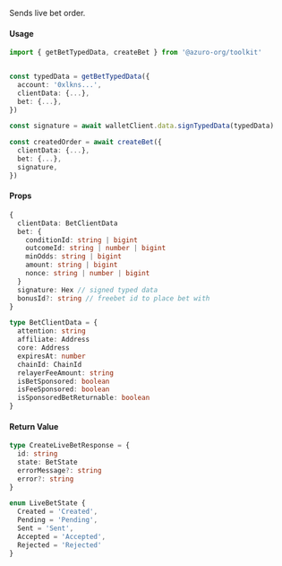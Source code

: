 Sends live bet order.

#### Usage

```ts
import { getBetTypedData, createBet } from '@azuro-org/toolkit'


const typedData = getBetTypedData({
  account: '0xlkns...',
  clientData: {...},
  bet: {...},
})

const signature = await walletClient.data.signTypedData(typedData)

const createdOrder = await createBet({
  clientData: {...},
  bet: {...},
  signature,
})
```

#### Props

```ts
{
  clientData: BetClientData
  bet: {
    conditionId: string | bigint
    outcomeId: string | number | bigint
    minOdds: string | bigint
    amount: string | bigint
    nonce: string | number | bigint
  }
  signature: Hex // signed typed data
  bonusId?: string // freebet id to place bet with
}
```

```ts
type BetClientData = {
  attention: string
  affiliate: Address
  core: Address
  expiresAt: number
  chainId: ChainId
  relayerFeeAmount: string
  isBetSponsored: boolean
  isFeeSponsored: boolean
  isSponsoredBetReturnable: boolean
}
```

#### Return Value

```ts
type CreateLiveBetResponse = {
  id: string
  state: BetState
  errorMessage?: string
  error?: string
}

enum LiveBetState {
  Created = 'Created',
  Pending = 'Pending',
  Sent = 'Sent',
  Accepted = 'Accepted',
  Rejected = 'Rejected'
}
```
